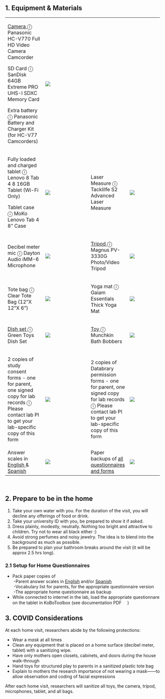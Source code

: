 ## 1. Equipment & Materials

<div>
<table width="80%">
<tr>
<td width="25%">
<!--Start info button-->
<a href="https://shop.panasonic.com/cameras-and-camcorders/camcorders/HC-V770K.html">
<div class="popup" onclick="myFunctioncam()">Camera </a> &#9432;
  <span class="popuptext" id="myPopupcam"> Panasonic HC-V770 Full HD Video Camera Camcorder </span>
</div>
<script>
function myFunctioncam() {
  var popup = document.getElementById("myPopupcam");
  popup.classList.toggle("show");
}
</script>
<!--End info button-->
<!--Start info button-->
<div class="popup" onclick="myFunctionsdc()">SD Card &#9432;
  <span class="popuptext" id="myPopupsdc">SanDisk 64GB Extreme PRO UHS-I SDXC Memory Card</span>
</div>
<script>
function myFunctionsdc() {
  var popup = document.getElementById("myPopupsdc");
  popup.classList.toggle("show");
}
</script>
<!--End info button-->
<!--Start info button-->
<div class="popup" onclick="myFunctionbat()"> Extra battery &#9432;
  <span class="popuptext" id="myPopupbat">Panasonic Battery and Charger Kit (for HC-V77 Camcorders)</span>
</div>
<script>
function myFunctionbat() {
  var popup = document.getElementById("myPopupbat");
  popup.classList.toggle("show");
}
</script>
<!--End info button-->
</td>
<td width="25%" style="padding-right: 40px;"> <img src="img/camera-sdcard-battery.png"> </td>
<td width="10%"> </td>
<td width="20%">   
</td>
<td width="25%"></td>
</tr>
<tr>
<td width="20%"> 
<!--Start info button-->
<div class="popup" onclick="myFunction()"> Fully loaded and charged tablet &#9432;
  <span class="popuptext" id="myPopup"> Lenovo 8 Tab 4 8 16GB Tablet (Wi-Fi Only)</span>
</div>
<script>
// When the user clicks on div, open the popup
function myFunction() {
  var popup = document.getElementById("myPopup"); popup.classList.toggle("show");
}
</script>
<!--End info button-->
<!--Start info button-->
<div class="popup" onclick="myFunctiontab()"> Tablet case &#9432;
  <span class="popuptext" id="myPopuptab"> MoKo Lenovo Tab 4 8" Case </span>
</div>
<script>
function myFunctiontab() {
  var popup = document.getElementById("myPopuptab");
  popup.classList.toggle("show");
}
</script>
<!--End info button-->
</td>
<td width="25%"> <img src="img/tablet.png"> </td>
<td width="10%"> </td>
<td width="20%"> 
<!--Start info button-->
<div class="popup" onclick="myFunctionlas()"> Laser Measure &#9432;
  <span class="popuptext" id="myPopuplas"> Tacklilfe S2 Advanced Laser Measure  </span>
</div>
<script>
function myFunctionlas() {
  var popup = document.getElementById("myPopuplas");
  popup.classList.toggle("show");
}
</script>
<!--End info button-->
</td>
<td width="25%" style="padding-right: 40px;"> <img src="img/laser.png"> </td>
</tr>
<tr>
<td width="20%"> 
<!--Start info button-->
<div class="popup" onclick="myFunctiondec()"> Decibel meter mic &#9432;
  <span class="popuptext" id="myPopupdec"> Dayton Audio iMM-6 Microphone </span>
</div>
<script>
function myFunctiondec() {
  var popup = document.getElementById("myPopupdec");
  popup.classList.toggle("show");
}
</script>
<!--End info button-->  
</td>
<td width="25%" style="padding-right: 40px;"> <img src="img/dm-mic.png"> </td>
<td width="10%"> </td>
<td width="20%"> 
<!--Start info button-->
<a href="https://www.bhphotovideo.com/c/product/1429467-REG/magnus_pv_3330g_3_section_photo_video_tripod.html">
<div class="popup" onclick="myFunctiontri()"> Tripod </a> &#9432;
  <span class="popuptext" id="myPopuptri"> Magnus PV-3330G Photo/Video Tripod </span>
</div>
<script>
// When the user clicks on div, open the popup
function myFunctiontri() {
  var popup = document.getElementById("myPopuptri"); popup.classList.toggle("show");
}
</script>
<!--End info button-->
</td>
<td width="25%"> <img src="img/tripod.png"> </td>
</tr>
<tr>
<td width="20%">   
<!--Start info button-->
<div class="popup" onclick="myFunctiontot()"> Tote bag &#9432;
  <span class="popuptext" id="myPopuptot"> Clear Tote Bag (12"X 12"X 6") </span>
</div>
<script>
function myFunctiontot() {
  var popup = document.getElementById("myPopuptot");
  popup.classList.toggle("show");
}
</script>
<!--End info button-->  
</td>
<td width="25%"> <img src="img/tote.png"> </td>
<td width="10%"> </td>
<td width="20%">  
<!--Start info button-->
<div class="popup" onclick="myFunctionyog()"> Yoga mat &#9432;
  <span class="popuptext" id="myPopupyog"> Gaiam Essentials Thick Yoga Mat </span>
</div>
<script>
function myFunctionyog() {
  var popup = document.getElementById("myPopupyog");
  popup.classList.toggle("show");
}
</script>
<!--End info button-->  
</td>
<td width="25%" style="padding-right: 40px;"> <img src="img/yoga-mat.png"> </td>
</tr>
<tr>
<td width="20%"> 
<!--Start info button-->
<a href="https://www.greentoys.com/products/green-toys-dish-set-24-piece-set">
<div class="popup" onclick="myFunctiondis()">Dish set </a> &#9432;
  <span class="popuptext" id="myPopupdis"> Green Toys Dish Set </span>
</div>
<script>
// When the user clicks on div, open the popup
function myFunctiondis() {
  var popup = document.getElementById("myPopupdis");
  popup.classList.toggle("show");
}
</script>
<!--End info button-->
</td>
<td width="25%"> <img src="img/dish-sets.png"> </td>
<td width="10%"> </td>
<td width="20%"> 
<!--Start info button-->
<a href="https://www.munchkin.com/bath-bobbers.html">
<div class="popup" onclick="myFunctiontoy()"> Toy </a> &#9432;
  <span class="popuptext" id="myPopuptoy"> Munchkin Bath Bobbers </span>
</div>
<script>
// When the user clicks on div, open the popup
function myFunctiontoy() {
  var popup = document.getElementById("myPopuptoy");
  popup.classList.toggle("show");
}
</script>
<!--End info button-->
</td>
<td width="25%" style="padding-right: 40px;"> <img src="img/dog.png"> </td>
</tr>
<td width="20%">
<!--Start info button-->
<div class="popup" onclick="myFunctionform()"> 2 copies of study consent forms - one for parent, one signed copy for lab records</a> &#9432;
  <span class="popuptext" id="myPopupform"> Please contact lab PI to get your lab-specific copy of this form </span>
</div>
<script>
// When the user clicks on div, open the popup
function myFunctionform() {
  var popup = document.getElementById("myPopupform");
  popup.classList.toggle("show");
}
</script>
<!--End info button-->
</td>
<td width="25%" style="padding-right: 40px;"> <img src="img/binder.png"> </td>
<td width="10%"> </td>
<td width="20%">
<!--Start info button-->
<div class="popup" onclick="myFunctionform()"> 2 copies of Databrary permission forms - one for parent, one signed copy for lab records</a> &#9432;
  <span class="popuptext" id="myPopupform"> Please contact lab PI to get your lab-specific copy of this form </span>
</div>
<script>
// When the user clicks on div, open the popup
function myFunctionform() {
  var popup = document.getElementById("myPopupform");
  popup.classList.toggle("show");
}
</script>
<!--End info button-->
</td>
<td width="25%" style="padding-right: 40px;"> <img src="img/binder.png"> </td>
<td width="10%"> </td>
</tr>
<tr>
<td width="20%"> Answer scales in <a href="https://nyu.databrary.org/volume/876/slot/39021/-?asset=191468"> English </a> & <a href="https://nyu.databrary.org/volume/876/slot/39021/-?asset=204157"> Spanish </a> </td>
<td width="25%" style="padding-right: 40px;"> <img src="img/scales.png"> </td>
<td width="10%"> </td>
<td width="20%"> Paper backups of <a href="https://www.play-project.org/collection.html#6_questionnaires"> all questionnaires and forms </a> </td>
<td width="25%"> <img src="img/questionnaires.png"> </td>
</tr>
</table>
</div>

<br>

## 2. Prepare to be in the home

1. Take your own water with you. For the duration of the visit, you will decline any offerings of food or drink.
2. Take your university ID with you, be prepared to show it if asked.  
3. Dress plainly, modestly, neutrally. Nothing too bright and attractive to children. Try not to wear all black either :) 
4. Avoid strong perfumes and noisy jewelry. The idea is to blend into the background as much as possible.
5. Be prepared to plan your bathroom breaks around the visit (it will be approx 2.5 hrs long).

### 2.1 Setup for Home Questionnaires
* Pack paper copies of
<br>&nbsp;-Parent answer scales in <a href="https://nyu.databrary.org/volume/876/slot/39021/-?asset=191468">English</a> and/or <a href="https://nyu.databrary.org/volume/876/slot/39021/-?asset=204157">Spanish</a>
<br>&nbsp;-Vocabulary list for parents, for the appropriate questionnaire version
<br>&nbsp;-The appropriate home questionnaire as backup
* While connected to internet in the lab, load the appropriate questionnare on the tablet in KoBoToolbox (see documentation PDF <a href="https://nyu.databrary.org/volume/876/slot/39021/-?asset=386147"><img src="img/icon-pdf.jpg" width="15"></a>)

## 3. COVID Considerations

At each home visit, researchers abide by the following protections:

* Wear a _mask_ at all times
* Clean any equipment that is placed on a home surface (decibel meter, tablet) with a sanitizing wipe.
* Have only mothers open closets, cabinets, and doors during the house walk-through
* Hand toys for structured play to parents in a sanitized plastic tote bag
* Explain to mothers the research importance of not wearing a mask——to allow observation and coding of facial expressions

After each home visit, researchers will sanitize all toys, the camera, tripod, microphones, tablet, and all bags.
